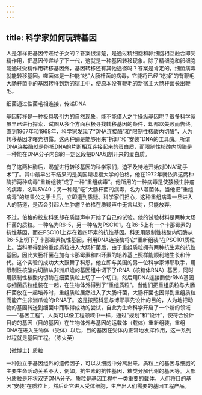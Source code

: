 ```yaml
---
---
---
```

title: 科学家如何玩转基因
---




人是怎样把基因传递给子女的？答案很清楚，是通过精细胞和卵细胞相互融合即受精作用，把基因传递给了下一代，这就是一种基因转移现象。除了精细胞和卵细胞能通过受精作用转移基因外，基因转移还有其他途径吗？答案是肯定的，细菌病毒就能转移基因。噬菌体是一种能“吃”大肠杆菌的病毒，它能将已经“吃掉”的有鞭毛大肠杆菌中的基因转移到新的宿主中，使原本没有鞭毛的新宿主大肠杆菌长出鞭毛。

细菌通过性菌毛相连接，传递DNA



基因转移是一种极具吸引力的自然现象，能不能借人之手操纵基因呢？很多科学家虽早已进行探索，试图从多个方面积极寻找转移基因的条件，却都以失败而告终。直到1967年和1968年，科学家发现了“DNA连接酶”和“限制性核酸内切酶”，人为转移基因才曙光初露。这两种酶是能够用来“拆卸”和“安装”DNA的工具酶。所谓DNA连接酶就是能把DNA的片断相互连接起来的蛋白质，而限制性核酸内切酶是一种能在DNA分子内部的一定区段把DNA切割开来的蛋白质。

有了这两种酶后，渴望进行转移基因的科学家们，迫不及待地开始对DNA“动手术”了。其中最早公布结果的是美国斯坦福大学的伯格，他在1972年就依靠这两种酶把两种病毒“重新组装”成了一种“重组病毒”。他所用的一种病毒是使猿猴生肿瘤的病毒，名叫SV40；另一种是“吃”大肠杆菌的病毒，名为λ噬菌体。当他把“重组病毒”的结果公之于世后，立即遭到质疑。科学家们担心，这种重组病毒一旦进入人的肠道，是否会引起人生肿瘤？伯格在质疑声中无言以对，只能放弃。

不过，伯格的校友科恩却在质疑声中开始了自己的试验。他的试验材料是两种大肠杆菌的质粒。一种名为R6-5，另一种名为PSC101，在R6-5上有一个卡那霉素的抗性基因，而在PSC101上存在着四环素的抗性基因。科恩用限制性核酸内切酶从R6-5上切下了卡那霉素抗性基因，利用DNA连接酶将它“重新组装”在PSC101质粒上。当科恩得到的重组质粒进入大肠杆菌后，由于重组质粒拥有两种抗生素的抗性基因，因此大肠杆菌在加有卡那霉素和四环素的培养基上照样能顺利地生长和传代。这个实验的成功大大鼓舞了科恩，他立即与美国的另一位科学家博耶联手，用限制性核酸内切酶从非洲爪蟾的基因组中切下了rRNA（核糖体RNA）基因，同时用限制性核酸内切酶在细菌质粒上切了一个切口，然后用DNA连接酶使rRNA基因与细菌质粒组装在一起，在生物体外得到了“重组质粒”。当他们把重组质粒与大肠杆菌放在一起培养时，重组质粒居然进入了大肠杆菌，大肠杆菌也因得到重组质粒而能产生非洲爪蟾的rRNA了。这是按照科恩与博耶事先设计的目的，人为地把动物的基因转送到细菌中而取得成功的尝试，自此为生命科学开启了一个新的领域——“基因工程”。人类可以像工程领域中一样，通过“规划”和“设计”，使符合设计目的的基因（目的基因）在生物体外与基因的运载体（载体）重新组装，重组DNA在进入生物体（受体）以后，目的基因在受体内正常地发挥作用，这一系列过程就是基因工程。（陈火英）





【微博士】质粒



一种独立于基因组外的遗传因子，可以从细胞中分离出来。质粒上的基因与细胞的主要生命活动关系不大，例如，抗生素的抗性基因，糖类分解代谢的基因等。大部分质粒是环状双链DNA分子。质粒是基因工程中一类重要的载体，人们将目的基因“安装”在质粒上，然后让它进入受体细胞，生产出人们需要的基因工程产品。